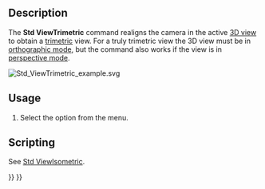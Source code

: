 <languages/>

{{Docnav
|[[Std_ViewDimetric|ViewDimetric]]
|[[Std_ViewHome|ViewHome]]
|[[Std_View_Menu|Std View Menu]]
|IconL=Std_ViewDimetric.svg
|IconR=Std_ViewHome.svg
|IconC=Freecad.svg
}}

{{GuiCommand
|Name=Std ViewTrimetric
|MenuLocation=View → Standard views → Axonometric → Trimetric
|Workbenches=All
|SeeAlso=[[Std_ViewIsometric|Std ViewIsometric]], [[Std_ViewDimetric|Std ViewDimetric]]
}}

==Description==

The '''Std ViewTrimetric''' command realigns the camera in the active [[3D_view|3D view]] to obtain a [https://en.wikipedia.org/wiki/Axonometric_projection#Three_types trimetric] view. For a truly trimetric view the 3D view must be in [[Std_OrthographicCamera|orthographic mode]], but the command also works if the view is in [[Std_PerspectiveCamera|perspective mode]].

[[Image:Std_ViewTrimetric_example.svg]]
{{Caption|The [[Std_AxisCross|axis cross]] and a cube in trimetric view}}

==Usage==

# Select the {{MenuCommand|View → Standard views → Axonometric → [[Image:Std_ViewTrimetric.svg|16px]] Trimetric}} option from the menu.

==Scripting==

See [[Std_ViewIsometric#Scripting|Std ViewIsometric]].


{{Docnav
|[[Std_ViewDimetric|ViewDimetric]]
|[[Std_ViewHome|ViewHome]]
|[[Std_View_Menu|Std View Menu]]
|IconL=Std_ViewDimetric.svg
|IconR=Std_ViewHome.svg
|IconC=Freecad.svg
}}

{{Std_Base_navi{{#translation:}}}}
{{Userdocnavi{{#translation:}}}}